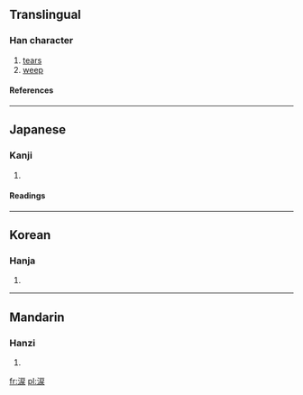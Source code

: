 {{see|淚}}

==Translingual==
===Han character===
{{Han char|rn=85|rad=水|as=08|sn=11|four=|canj=水戈尸大 (EISK), 水一尸大 (EMSK)}}
# [[tears]]
# [[weep]]
====References====
{{Han ref|kx=0627.311|dkj=17573|hdz=31634.061|uh=6D99|ud=28057}}

----
==Japanese==
===Kanji===
{{ja-kanji|grade=|rs=水08}}
# {{defn|Japanese}} 
====Readings====
{{ja-readings|on=[[るい]] (rui), [[れい]] (rei)|kun=[[なみだ]] (namida)}}

----
==Korean==
===Hanja===
{{ko-hanja|hangeul=루>누|eumhun=|rv=ru>nu|mr=ru>nu|y=lwu>nwu}}
# {{defn|Korean}}

----
==Mandarin==
===Hanzi===
{{cmn-hanzi|pin=[[lèi]] (lei4)|wg=lei<sup>4</sup>}}
# {{defn|Mandarin}}

[[fr:涙]]
[[pl:涙]]